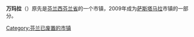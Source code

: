 {{Infobox Settlement
| name = 万玛拉<br/>Vammala
| image_skyline = 
| imagesize = 
| image_caption = 
| image_flag = 
| image_shield = Vammala.vaakuna.svg
| pushpin_map = Finland
| pushpin_label_position = bottom
| subdivision_type = 国家
| subdivision_name = {{FIN}}
| subdivision_type1 = [[芬兰行政区划|省]]
| subdivision_name1 = [[西芬兰省|西芬兰省]]
| subdivision_type2 = 
| subdivision_name2 = 
| elevation_m = 
| elevation_ft = 
| area_total_km2 = 656.25
| population_as_of = 2007年
| population_total = 16640
| population_density_km2 = auto
| timezone = 
| utc_offset = 
| timezone_DST = 
| utc_offset_DST = 
| latd = 61
| latm = 20
| lats = 25
| latNS = N
| longd = 22
| longm = 54
| longs = 35
| longEW = E
| website =  
}}
'''万玛拉'''（{{lang-fi|Vammala}}）原先是[[芬兰|芬兰]][[西芬兰省|西芬兰省]]的一个市镇，2009年成为[[萨斯塔马拉|萨斯塔马拉]]市镇的一部分。

{{Finland-stub}}

[[Category:芬兰已废置的市镇|Category:芬兰已废置的市镇]]